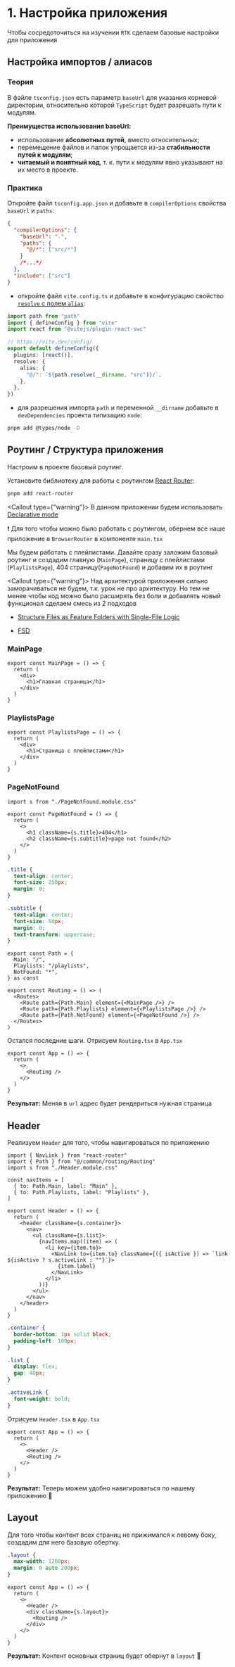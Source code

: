 
# 1. Настройка приложения

Чтобы сосредоточиться на изучении `RTK` сделаем базовые настройки для приложения

## Настройка импортов / алиасов

### Теория

В файле `tsconfig.json` есть параметр `baseUrl` для указания корневой директории, относительно
которой `TypeScript` будет разрешать пути к модулям.

**Преимущества использования baseUrl:**

- использование **абсолютных путей**, вместо относительных;
- перемещение файлов и папок упрощается из-за **стабильности путей к модулям**;
- **читаемый и понятный код**, т. к. пути к модулям явно указывают на их место в проекте.

### Практика

Откройте файл `tsconfig.app.json` и добавьте в `compilerOptions` свойства `baseUrl` и `paths`:

```json filename="tsconfig.app.json" {3-6}
{
  "compilerOptions": {
    "baseUrl": ".",
    "paths": {
      "@/*": ["src/*"]
    }
    /*...*/
  },
  "include": ["src"]
}
```

- откройте файл `vite.config.ts` и добавьте в конфигурацию свойство [`resolve` с полем `alias`](https://vite.dev/config/shared-options#resolve-alias):

```ts filename="vite.config.ts" {1, 8-12}
import path from "path"
import { defineConfig } from "vite"
import react from "@vitejs/plugin-react-swc"

// https://vite.dev/config/
export default defineConfig({
  plugins: [react()],
  resolve: {
    alias: {
      "@/": `${path.resolve(__dirname, "src")}/`,
    },
  },
})
```

- для разрешения импорта `path` и переменной `__dirname` добавьте в `devDependencies` проекта типизацию `node`:

```bash filename="Terminal"
pnpm add @types/node -D
```

## Роутинг / Структура приложения

Настроим в проекте базовый роутинг.

Установите библиотеку для работы с роутингом [React Router](https://reactrouter.com):

```bash filename="Terminal"
pnpm add react-router
```

<Callout type={"warning"}>
  В данном приложении будем использовать [Declarative mode](https://reactrouter.com/start/declarative/installation)
</Callout>

❗ Для того чтобы можно было работать с роутингом, обернем все наше приложение в `BrowserRouter` в компоненте `main.tsx`

Мы будем работать с плейлистами. Давайте сразу заложим базовый роутинг и создадим главную (`MainPage`), страницу с
плейлистами (`PlaylistsPage`), 404 страницу(`PageNotFound`) и добавим их в роутинг

<Callout type={"warning"}>
  Над архитектурой приложения сильно заморачиваться не будем, т.к. урок не про архитектуру. Но тем не менее чтобы код
  можно было расширять без боли и добавлять новый функционал сделаем смесь из 2 подходов

- [Structure Files as Feature Folders with Single-File
  Logic](https://redux.js.org/style-guide/#structure-files-as-feature-folders-with-single-file-logic)

- [FSD](https://feature-sliced.design/)

</Callout>

### MainPage

```tsx filename="src/app/MainPage.tsx"
export const MainPage = () => {
  return (
    <div>
      <h1>Главная страница</h1>
    </div>
  )
}
```

### PlaylistsPage

```tsx filename="src/features/playlists/PlaylistsPage/PlaylistsPage.tsx"
export const PlaylistsPage = () => {
  return (
    <div>
      <h1>Страница с плейлистами</h1>
    </div>
  )
}
```

### PageNotFound

```tsx filename="src/common/components/PageNotFound/PageNotFound.tsx"
import s from "./PageNotFound.module.css"

export const PageNotFound = () => {
  return (
    <>
      <h1 className={s.title}>404</h1>
      <h2 className={s.subtitle}>page not found</h2>
    </>
  )
}
```

```css filename="src/common/components/PageNotFound/PageNotFound.module.css"
.title {
  text-align: center;
  font-size: 250px;
  margin: 0;
}

.subtitle {
  text-align: center;
  font-size: 50px;
  margin: 0;
  text-transform: uppercase;
}
```

```tsx filename="src/common/routing/Routing.tsx"
export const Path = {
  Main: "/",
  Playlists: "/playlists",
  NotFound: "*",
} as const

export const Routing = () => (
  <Routes>
    <Route path={Path.Main} element={<MainPage />} />
    <Route path={Path.Playlists} element={<PlaylistsPage />} />
    <Route path={Path.NotFound} element={<PageNotFound />} />
  </Routes>
)
```

Остался последние шаги.
Отрисуем `Routing.tsx` в `App.tsx`

```tsx
export const App = () => {
  return (
    <>
      <Routing />
    </>
  )
}
```

**Результат:** Меняя в `url` адрес будет рендериться нужная страница

## Header

Реализуем `Header` для того, чтобы навигироваться по приложению

```tsx filename="src/common/components/Header/Header.tsx"
import { NavLink } from "react-router"
import { Path } from "@/common/routing/Routing"
import s from "./Header.module.css"

const navItems = [
  { to: Path.Main, label: "Main" },
  { to: Path.Playlists, label: "Playlists" },
]

export const Header = () => {
  return (
    <header className={s.container}>
      <nav>
        <ul className={s.list}>
          {navItems.map((item) => (
            <li key={item.to}>
              <NavLink to={item.to} className={({ isActive }) => `link ${isActive ? s.activeLink : ""}`}>
                {item.label}
              </NavLink>
            </li>
          ))}
        </ul>
      </nav>
    </header>
  )
}
```

```css filename="src/common/components/Header/Header.module.css"
.container {
  border-bottom: 1px solid black;
  padding-left: 100px;
}

.list {
  display: flex;
  gap: 40px;
}

.activeLink {
  font-weight: bold;
}
```

Отрисуем `Header.tsx` в `App.tsx`

```tsx filename="App.tsx"
export const App = () => {
  return (
    <>
      <Header />
      <Routing />
    </>
  )
}
```

**Результат:** Теперь можем удобно навигироваться по нашему приложению 🚀

## Layout

Для того чтобы контент всех страниц не прижимался к левому боку, создадим для него базовую обертку.

```css filename="src/app/App.module.css"
.layout {
  max-width: 1260px;
  margin: 0 auto 200px;
}
```

```tsx filename="src/app/App.tsx" {5}
export const App = () => {
  return (
    <>
      <Header />
      <div className={s.layout}>
        <Routing />
      </div>
    </>
  )
}
```

**Результат:** Контент основных страниц будет обернут в `layout` 🚀
